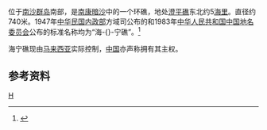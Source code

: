 {{noteTA
|G1=地名
}}
{{Infobox Disputed Islands
| plural = yes
| name =海宁礁
| image name = 
| image caption = 
| image size = 
| locator map = {{Location map+|Spratly_Islands|float=center|width=300|caption=海宁礁的位置 
|places=
{{location map~ |Spratly_Islands|marksize=6 |lat=4.95|long=112.616666|label='''海宁礁''' |position=bottom}}
}}
| map_custom = yes
| native name = 
| native name link = 
| other_names = 
| location = [[南海|南海]]
| coordinates = {{Coord|4|57||N|112|37||E|display=inline,title}}
| archipelago = [[南沙群岛|南沙群岛]]
| total islands = 
| major islands = 
| area = 
| length =
| width =
| coastline =
| highest mount = 
| elevation =
| country = {{flag|MAS}}
| country admin divisions title = [[州|州]]
| country admin divisions = {{flagicon image|Flag of Sarawak.svg}} [[砂拉越|砂拉越]]
| country claim = {{flag|PRC}}
| country claim divisions title = [[中国一级行政区|省]][[地级行政区|市]]
| country claim divisions = [[海南省|海南省]][[三沙市|三沙市]]
| country 1 claim = {{flag|ROC}}
| country 1 claim divisions title = [[直辖市_(中华民国)|直辖市]]
| country 1 claim divisions = [[高雄市|高雄市]][[旗津區|旗津區]]
| population = 
| population as of = 
| density = 
| ethnic groups = 
| additional info =
}}
{{地区用词|cn=海宁礁|my=沙吉礁|tw=cn|start={{lang-ms|Terumbu Saji}}；{{lang-en|Herald Reef}}}}位于[[南沙群岛|南沙群岛]]南部，是[[南康暗沙|南康暗沙]]中的一个环礁，地处[[澄平礁|澄平礁]]东北约5[[海里|海里]]。直径约740米。1947年[[中华民国内政部|中华民国内政部]]方域司公布的和1983年[[中华人民共和国|中华人民共和国]][[中国地名委员会|中国地名委员会]]公布的标准名称均为“海-{}-宁礁”。<ref>{{cite book zh |author=广东省地名委员会 |title=《南海诸岛地名资料汇编》 |format=M |edition=1 |location=广州 |publisher=广东省地图出版社 |date=1987 |pages=212 |id= ISBN 80522-023-9}}</ref>

海宁礁现由[[马来西亚|马来西亚]]实际控制，[[中国|中国]]亦声称拥有其主权。

== 参考资料 ==
{{reflist}}

{{South China Sea Islands}}
[[Category:南沙群岛|H]]